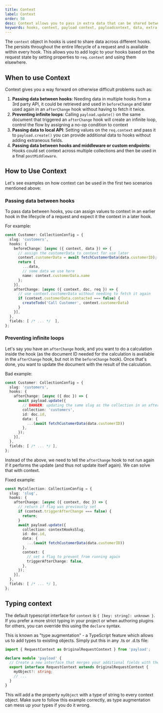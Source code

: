 ```yaml
---
title: Context
label: Context
order: 50
desc: Context allows you to pass in extra data that can be shared between hooks
keywords: hooks, context, payload context, payloadcontext, data, extra data, shared data, shared, extra
---
```


The `context` object in hooks is used to share data across different hooks. The persists throughout the entire lifecycle of a request and is available within every hook. This allows you to add logic to your hooks based on the request state by setting properties to `req.context` and using them elsewhere.

## When to use Context

Context gives you a way forward on otherwise difficult problems such as:

1. **Passing data between hooks**: Needing data in multiple hooks from a 3rd party API, it could be retrieved and used in `beforeChange` and later used again in an `afterChange` hook without having to fetch it twice.
2. **Preventing infinite loops**: Calling `payload.update()` on the same document that triggered an `afterChange` hook will create an infinite loop, control the flow by assigning a no-op condition to context
3. **Passing data to local API**: Setting values on the `req.context` and pass it to `payload.create()` you can provide additional data to hooks without adding extraneous fields.
4. **Passing data between hooks and middleware or custom endpoints**: Hooks could set context across multiple collections and then be used in a final `postMiddleware`.

## How to Use Context

Let's see examples on how context can be used in the first two scenarios mentioned above:

### Passing data between hooks

To pass data between hooks, you can assign values to context in an earlier hook in the lifecycle of a request and expect it the context in a later hook.

For example:

```ts
const Customer: CollectionConfig = {
  slug: 'customers',
  hooks: {
    beforeChange: [async ({ context, data }) => {
      // assign the customerData to context for use later
      context.customerData = await fetchCustomerData(data.customerID);
      return {
        ...data,
        // some data we use here
        name: context.customerData.name
      };
    }],
    afterChange: [async ({ context, doc, req }) => {
      // use context.customerData without needing to fetch it again
      if (context.customerData.contacted === false) {
        createTodo('Call Customer', context.customerData)
      }
    }],
  },
  fields: [ /* ... */  ],
};
```

### Preventing infinite loops

Let's say you have an `afterChange` hook, and you want to do a calculation inside the hook (as the document ID needed for the calculation is available in the `afterChange` hook, but not in the `beforeChange` hook). Once that's done, you want to update the document with the result of the calculation.

Bad example:

```ts
const Customer: CollectionConfig = {
  slug: 'customers',
  hooks: {
    afterChange: [async ({ doc }) => {
      await payload.update({
        // DANGER: updating the same slug as the collection in an afterChange will create an infinite loop!
        collection: 'customers',
        id: doc.id,
        data: {
          ...(await fetchCustomerData(data.customerID))
        },
      });
    }],
  },
  fields: [ /* ... */ ],
};
```

Instead of the above, we need to tell the `afterChange` hook to not run again if it performs the update (and thus not update itself again). We can solve that with context.

Fixed example:

```ts
const MyCollection: CollectionConfig = {
  slug: 'slug',
  hooks: {
    afterChange: [async ({ context, doc }) => {
      // return if flag was previously set
      if (context.triggerAfterChange === false) {
        return;
      }
      await payload.update({
        collection: contextHooksSlug,
        id: doc.id,
        data: {
          ...(await fetchCustomerData(data.customerID))
        },
        context: {
          // set a flag to prevent from running again
          triggerAfterChange: false,
        },
      });
    }],
  },
  fields: [ /* ... */ ],
};
```

## Typing context

The default typescript interface for `context` is `{ [key: string]: unknown }`. If you prefer a more strict typing in your project or when authoring plugins for others, you can override this using the `declare` syntax.

This is known as "type augmentation" - a TypeScript feature which allows us to add types to existing objects. Simply put this in any .ts or .d.ts file:

```ts
import { RequestContext as OriginalRequestContext } from 'payload';

declare module 'payload' {
  // Create a new interface that merges your additional fields with the original one
  export interface RequestContext extends OriginalRequestContext {
    myObject?: string;
    // ...
  }
}
```

This will add a the property `myObject` with a type of string to every context object. Make sure to follow this example correctly, as type augmentation can mess up your types if you do it wrong.
